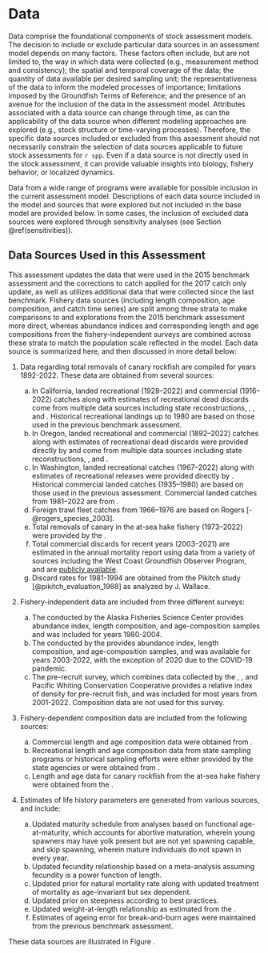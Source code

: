 # Data

Data comprise the foundational components of stock assessment models. The decision to include or exclude particular data sources in an assessment model depends on many factors. These factors often include, but are not limited to, the way in which data were collected (e.g., measurement method and consistency); the spatial and temporal coverage of the data; the quantity of data available per desired sampling unit; the representativeness of the data to inform the modeled processes of importance; limitations imposed by the \gls{pfmc} Groundfish Terms of Reference; and the presence of an avenue for the inclusion of the data in the assessment model. Attributes associated with a data source can change through time, as can the applicability of the data source when different modeling approaches are explored (e.g., stock structure or time-varying processes). Therefore, the specific data sources included or excluded from this assessment should not necessarily constrain the selection of data sources applicable to future stock assessments for `r spp`. Even if a data source is not directly used in the stock assessment, it can provide valuable insights into biology, fishery behavior, or localized dynamics.

Data from a wide range of programs were available for possible inclusion in the current assessment model. Descriptions of each data source included in the model and sources that were explored but not included in the base model are provided below. In some cases, the inclusion of excluded data sources were explored through sensitivity analyses (see Section \@ref(sensitivities)).

## Data Sources Used in this Assessment

This assessment updates the data that were used in the 2015 benchmark assessment and the corrections to catch applied for the 2017 catch only update, as well as utilizes additional data that were collected since the last benchmark. Fishery data sources (including length composition, age composition, and catch time series) are split among three strata to make comparisons to and explorations from the 2015 benchmark assessment more direct, whereas abundance indices and corresponding length and age compositions from the fishery-independent surveys are combined across these strata to match the population scale reflected in the model. Each data source is summarized here, and then discussed in more detail below:

1.  Data regarding total removals of canary rockfish are compiled for years 1892-2022. These data are obtained from several sources:

    a.  In California, landed recreational (1928--2022) and commercial (1916--2022) catches along with estimates of recreational dead discards come from multiple data sources including state reconstructions, \gls{calcom}, \gls{recfin}, and \gls{pacfin}. Historical recreational landings up to 1980 are based on those used in the previous benchmark assessment.
    b.  In Oregon, landed recreational and commercial (1892--2022) catches along with estimates of recreational dead discards were provided directly by \gls{odfw} and come from multiple data sources including state reconstructions, \gls{pacfin}, and \gls{recfin}.
    c.  In Washington, landed recreational catches (1967--2022) along with estimates of recreational releases were provided directly by \gls{wdfw}. Historical commercial landed catches (1935--1980) are based on those used in the previous assessment. Commercial landed catches from 1981--2022 are from \gls{pacfin}.
    d.  Foreign trawl fleet catches from 1966--1976 are based on Rogers [-@rogers_species_2003].
    e.  Total removals of canary in the at-sea hake fishery (1973--2022) were provided by the \gls{nwfsc} \gls{ashop}.
    f.  Total commercial discards for recent years (2003--2021) are estimated in the annual mortality report using data from a variety of sources including the West Coast Groundfish Observer Program, and are [publicly available](https://www.pcouncil.org/documents/2022/08/g-1-b-nwfsc-report-1-estimated-discard-and-catch-of-groundfish-species-in-the-2021-west-coast-fisheries.pdf/).
    g.  Discard rates for 1981-1994 are obtained from the Pikitch study [@pikitch_evaluation_1988] as analyzed by J. Wallace.

2.  Fishery-independent data are included from three different surveys:

    a.  The \gls{s-tri} conducted by the Alaska Fisheries Science Center provides abundance index, length composition, and age-composition samples and was included for years 1980-2004.
    b.  The \gls{s-wcgbt} conducted by the \gls{nwfsc} provides abundance index, length composition, and age-composition samples, and was available for years 2003-2022, with the exception of 2020 due to the COVID-19 pandemic.
    c.  The pre-recruit survey, which combines data collected by the \gls{swfsc}, \gls{nwfsc}, and Pacific Whiting Conservation Cooperative provides a relative index of density for pre-recruit fish, and was included for most years from 2001-2022. Composition data are not used for this survey.

3.  Fishery-dependent composition data are included from the following sources:

    a.  Commercial length and age composition data were obtained from \gls{pacfin}.
    b.  Recreational length and age composition data from state sampling programs or historical sampling efforts were either provided by the state agencies or were obtained from \gls{recfin}.
    c.  Length and age data for canary rockfish from the at-sea hake fishery were obtained from the \gls{nwfsc} \gls{ashop}.

4.  Estimates of life history parameters are generated from various sources, and include:

    a.  Updated maturity schedule from analyses based on functional age-at-maturity, which accounts for abortive maturation, wherein young spawners may have yolk present but are not yet spawning capable, and skip spawning, wherein mature individuals do not spawn in every year.
    b.  Updated fecundity relationship based on a meta-analysis assuming fecundity is a power function of length.
    c.  Updated prior for natural mortality rate along with updated treatment of mortality as age-invariant but sex dependent.
    d.  Updated prior on steepness according to best practices.
    e.  Updated weight-at-length relationship as estimated from the \gls{s-wcgbt}.
    f.  Estimates of ageing error for break-and-burn ages were maintained from the previous benchmark assessment.

These data sources are illustrated in Figure \ref{fig:data-plot}.
